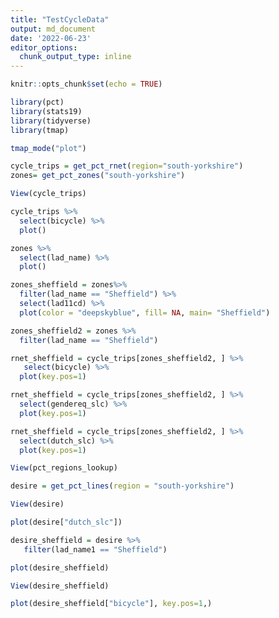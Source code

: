 ```yaml
---
title: "TestCycleData"
output: md_document
date: '2022-06-23'
editor_options: 
  chunk_output_type: inline
---
```


```r
knitr::opts_chunk$set(echo = TRUE)
```

```r
library(pct)
library(stats19)
library(tidyverse)
library(tmap)
```

```r
tmap_mode("plot")
```

```r
cycle_trips = get_pct_rnet(region="south-yorkshire")
zones= get_pct_zones("south-yorkshire")
```

```r
View(cycle_trips)
```

```r
cycle_trips %>%
  select(bicycle) %>% 
  plot()
```

```r
zones %>% 
  select(lad_name) %>% 
  plot()
```

```r
zones_sheffield = zones%>% 
  filter(lad_name == "Sheffield") %>%
  select(lad11cd) %>%
  plot(color = "deepskyblue", fill= NA, main= "Sheffield")
```

```r
zones_sheffield2 = zones %>% 
  filter(lad_name == "Sheffield")
```


```r
rnet_sheffield = cycle_trips[zones_sheffield2, ] %>%
   select(bicycle) %>%
  plot(key.pos=1) 
```

```r
rnet_sheffield = cycle_trips[zones_sheffield2, ] %>%
  select(gendereq_slc) %>%
  plot(key.pos=1)
```


```r
rnet_sheffield = cycle_trips[zones_sheffield2, ] %>%
  select(dutch_slc) %>%
  plot(key.pos=1)
```




```r
View(pct_regions_lookup)
```


```r
desire = get_pct_lines(region = "south-yorkshire")
```

```r
View(desire)
```


```r
plot(desire["dutch_slc"])
```


```r
desire_sheffield = desire %>%
   filter(lad_name1 == "Sheffield")
```

```r
plot(desire_sheffield)
```

```r
View(desire_sheffield)
```

```r
plot(desire_sheffield["bicycle"], key.pos=1,)
```



